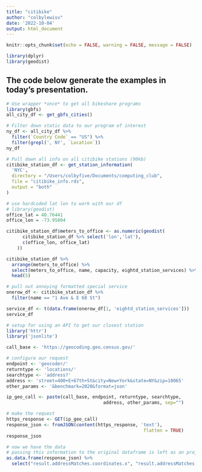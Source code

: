 ```yaml
---
title: "citibike"
author: "colbylewisv"
date: '2022-10-04'
output: html_document
---
```


```r
knitr::opts_chunk$set(echo = FALSE, warning = FALSE, message = FALSE)

library(dplyr)
library(geodist)
```

## The code below generate the examples in today's presentation.

```r
# Use wrapper *once* to get all bikeshare programs
library(gbfs)
all_city_df <- get_gbfs_cities() 
```

```r
# Filter down static data to our program of interest
ny_df <- all_city_df %>%
  filter(`Country Code` == "US") %>%
  filter(grepl(', NY', `Location`))
ny_df
```
```r
# Pull down all info on all citibike stations (90kb)
citibike_station_df <- get_station_information(
  'NYC',
  directory = "/Users/colbyfive/Documents/computing_club",
  file = "citibike_info.rds",
  output = "both"
)
```

```r
# use hardcoded lat lon to work with our df
# library(geodist)
office_lat = 40.76441
office_lon = -73.95804

citibike_station_df$meters_to_office <- as.numeric(geodist(
      citibike_station_df %>% select('lon','lat'),
      c(office_lon, office_lat)
    ))

citibike_station_df %>%
  arrange(meters_to_office) %>%
  select(meters_to_office, name, capacity, eightd_station_services) %>%
  head(5)
```
```r
# pull out annoying formatted special service
onerow_df <- citibike_station_df %>%
  filter(name == "1 Ave & E 68 St")

service_df <- t(data.frame(onerow_df[1, 'eightd_station_services']))
service_df
```

```r
# setup for using an API to get our closest station
library('httr')
library('jsonlite')

call_base <- 'https://geocoding.geo.census.gov/'
```

```r
# configure our request
endpoint <- 'geocoder/'
returntype <- 'locations/'
searchtype <- 'address?'
address <- 'street=400+E+67th+St&city=New+York&state=NY&zip=10065'
other_params <- '&benchmark=2020&format=json'

ip_geo_call <- paste(call_base, endpoint, returntype, searchtype,
                                    address, other_params, sep="")

# make the request
https_response <- GET(ip_geo_call)
response_json <- fromJSON(content(https_response, 'text'),
                                                   flatten = TRUE)
response_json
```

```r
# now we have the data
# passing this information to the original dataframe is left as an project for the reader 
as.data.frame(response_json) %>%
  select("result.addressMatches.coordinates.x", "result.addressMatches.coordinates.y")
```